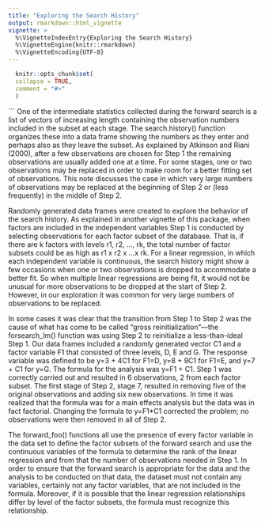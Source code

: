 ---
title: "Exploring the Search History"
output: rmarkdown::html_vignette
vignette: >
  %\VignetteIndexEntry{Exploring the Search History}
  %\VignetteEngine{knitr::rmarkdown}
  %\VignetteEncoding{UTF-8}
---

```{r, include = FALSE}
  knitr::opts_chunk$set(
  collapse = TRUE,
  comment = "#>"
  )
```
```
One of the intermediate statistics collected during the forward search is a list of vectors of increasing length containing the observation numbers included in the subset at each stage. The search.history() function organizes these into a data frame showing the numbers as they enter and perhaps also as they leave the subset. As explained by Atkinson and Riani (2000), after a few observations are chosen for Step 1 the remaining observations are usually added one at a time. For some stages, one or two observations may be replaced in order to make room for a better fitting set of observations. This note discusses the case in which very large numbers of observations may be replaced at the beginning of Step 2 or (less frequently) in the middle of Step 2.

Randomly generated data frames were created to explore the behavior of the search history. As explained in another vignette of this package, when factors are included in the independent variables Step 1 is conducted by selecting observations for each factor subset of the database. That is, if there are k factors with levels r1, r2, …, rk, the total number of factor subsets could be as high as r1 x r2 x …x rk. For a linear regression, in which each independent variable is continuous, the search history might show a few occasions when one or two observations is dropped to accommodate a better fit. So when multiple linear regressions are being fit, it would not be unusual for more observations to be dropped at the start of Step 2. However, in our exploration it was common for very large numbers of observations to be replaced.

In some cases it was clear that the transition from Step 1 to Step 2 was the cause of what has come to be called “gross reinitialization”—the forsearch_lm() function was using Step 2 to reinitialize a less-than-ideal Step 1. Our data frames included a randomly generated vector C1 and a factor variable F1 that consisted of three levels, D, E and G. The response variable was defined to be y=3 + 4C1 for F1=D, y=8 + 9C1 for F1=E, and y=7 + C1 for y=G. The formula for the analysis was y=F1 + C1. Step 1 was correctly carried out and resulted in 6 observations, 2 from each factor subset. The first stage of Step 2, stage 7, resulted in removing five of the original observations and adding six new observations. In time it was realized that the formula was for a main effects analysis but the data was in fact factorial. Changing the formula to y=F1*C1 corrected the problem; no observations were then removed in all of Step 2.

The forward_foo() functions all use the presence of every factor variable in the data set to define the factor subsets of the forward search and use the continuous variables of the formula to determine the rank of the linear regression and from that the number of observations needed in Step 1. In order to ensure that the forward search is appropriate for the data and the analysis to be conducted on that data, the dataset must not contain any variables, certainly not any factor variables, that are not included in the formula. Moreover, if it is possible that the linear regression relationships differ by level of the factor subsets, the formula must recognize this relationship.

